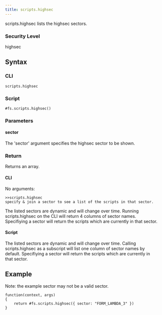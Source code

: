 ```yaml
---
title: scripts.highsec
---
```


scripts.highsec lists the highsec sectors.

### Security Level

highsec

## Syntax

### CLI

```
scripts.highsec
```

### Script

```
#fs.scripts.highsec()
```

### Parameters

#### sector

The 'sector' argument specifies the highsec sector to be shown.

### Return

Returns an array.

#### CLI

No arguments:

```
>>scripts.highsec
specify & join a sector to see a list of the scripts in that sector.
```

The listed sectors are dynamic and will change over time. Running scripts.highsec on the CLI will return 4 columns of sector names. Specifiying a sector will return the scripts which are currently in that sector.

#### Script

The listed sectors are dynamic and will change over time. Calling scripts.highsec as a subscript will list one column of sector names by default. Specifiying a sector will return the scripts which are currently in that sector.

## Example

Note: the example sector may not be a valid sector.

```
function(context, args)
{
	return #fs.scripts.highsec({ sector: "FORM_LAMBDA_3" })
}
```
